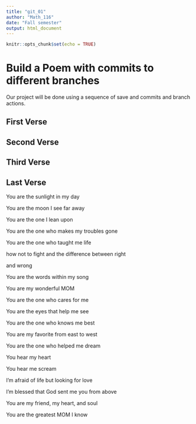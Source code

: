 ```yaml
---
title: "git_01"
author: "Math_116"
date: "Fall semester"
output: html_document
---
```


```r
knitr::opts_chunk$set(echo = TRUE)
```
# Build a Poem with commits to different branches
Our project will be done using a sequence of save and commits and branch actions.
<!-- Do not modify or change any text in "!--" bracketed areas such as this --- these are instructions to
you, if you change any of this the git program will notice it and compromise your git merging strategy !-->

## First Verse 
<!--Put the first five lines of a poem by Lewis Carrol in this section!-->

## Second Verse
<!--Put the first five lines of a poem by Robert Frost here!-->

## Third Verse
<!--Put the first two verses of The Walrus and the Carpenter here!-->

## Last Verse
<!--Put a short poem of your choice 8-20 lines,here!-->
You are the sunlight in my day

You are the moon I see far away

You are the one I lean upon

You are the one who makes my troubles gone

You are the one who taught me life

how not to fight and the difference between right

and wrong

You are the words within my song

You are my wonderful MOM

You are the one who cares for me

You are the eyes that help me see

You are the one who knows me best

You are my favorite from east to west

You are the one who helped me dream

You hear my heart

You hear me scream

I’m afraid of life but looking for love

I’m blessed that God sent me you from above

You are my friend, my heart, and soul

You are the greatest MOM I know
